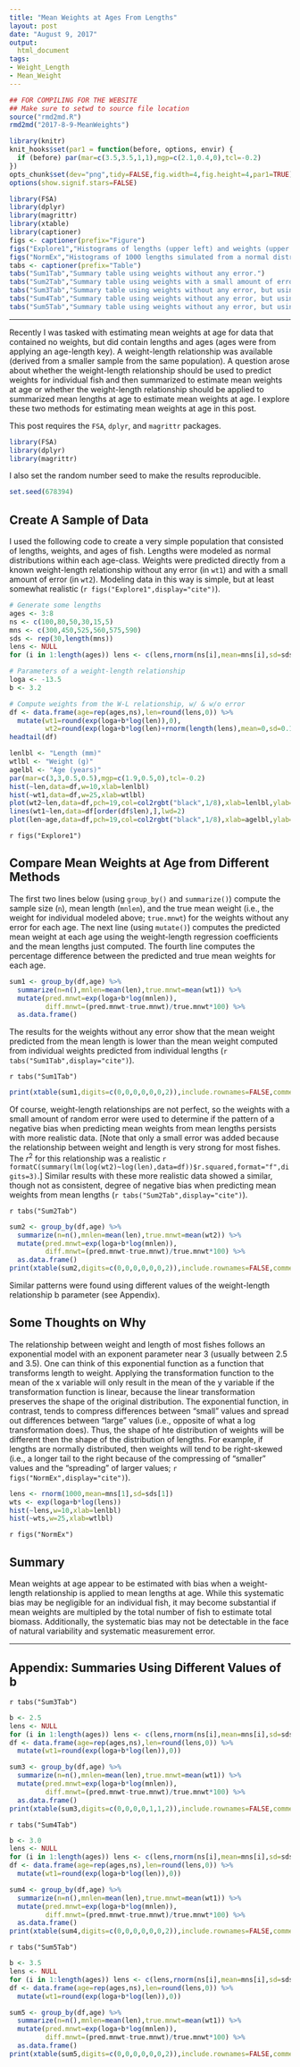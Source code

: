 ```yaml
---
title: "Mean Weights at Ages From Lengths"
layout: post
date: "August 9, 2017"
output:
  html_document
tags:
- Weight_Length
- Mean_Weight
---
```

```r
## FOR COMPILING FOR THE WEBSITE
## Make sure to setwd to source file location
source("rmd2md.R")
rmd2md("2017-8-9-MeanWeights")
```

```r
library(knitr)
knit_hooks$set(par1 = function(before, options, envir) {
  if (before) par(mar=c(3.5,3.5,1,1),mgp=c(2.1,0.4,0),tcl=-0.2)
})
opts_chunk$set(dev="png",tidy=FALSE,fig.width=4,fig.height=4,par1=TRUE)
options(show.signif.stars=FALSE)

library(FSA)
library(dplyr)
library(magrittr)
library(xtable)
library(captioner)
figs <- captioner(prefix="Figure")
figs("Explore1","Histograms of lengths (upper left) and weights (upper right) and scatterplots of weight versus length (lower left) and length versus age (lower right). The line in the weight versus length scatterplot is the weights modeled without random error.")
figs("NormEx","Histograms of 1000 lengths simulated from a normal distribution (left) and weigths predicted from those lengths with a weight-length regression (right) demonstrating how the normally distributed lengths will become right-skewed weights.")
tabs <- captioner(prefix="Table")
tabs("Sum1Tab","Summary table using weights without any error.")
tabs("Sum2Tab","Summary table using weights with a small amount of error.")
tabs("Sum3Tab","Summary table using weights without any error, but using b=2.5.")
tabs("Sum4Tab","Summary table using weights without any error, but using b=3.0.")
tabs("Sum5Tab","Summary table using weights without any error, but using b=3.5.")
```

----

Recently I was tasked with estimating mean weights at age for data that contained no weights, but did contain lengths and ages (ages were from applying an age-length key). A weight-length relationship was available (derived from a smaller sample from the same population). A question arose about whether the weight-length relationship should be used to predict weights for individual fish and then summarized to estimate mean weights at age or whether the weight-length relationship should be applied to summarized mean lengths at age to estimate mean weights at age. I explore these two methods for estimating mean weights at age in this post.

This post requires the `FSA`, `dplyr`, and `magrittr` packages.

```r
library(FSA)
library(dplyr)
library(magrittr)
```

I also set the random number seed to make the results reproducible.
```r
set.seed(678394)
```


## Create A Sample of Data
I used the following code to create a very simple population that consisted of lengths, weights, and ages of fish. Lengths were modeled as normal distributions within each age-class. Weights were predicted directly from a known weight-length relationship without any error (in `wt1`) and with a small amount of error (in `wt2`). Modeling data in this way is simple, but at least somewhat realistic (`r figs("Explore1",display="cite")`).

```r
# Generate some lengths
ages <- 3:8
ns <- c(100,80,50,30,15,5)
mns <- c(300,450,525,560,575,590)
sds <- rep(30,length(mns))
lens <- NULL
for (i in 1:length(ages)) lens <- c(lens,rnorm(ns[i],mean=mns[i],sd=sds[i]))

# Parameters of a weight-length relationship
loga <- -13.5
b <- 3.2

# Compute weights from the W-L relationship, w/ & w/o error
df <- data.frame(age=rep(ages,ns),len=round(lens,0)) %>%
  mutate(wt1=round(exp(loga+b*log(len)),0),
         wt2=round(exp(loga+b*log(len)+rnorm(length(lens),mean=0,sd=0.1)),0))
headtail(df)
```

```r
lenlbl <- "Length (mm)"
wtlbl <- "Weight (g)"
agelbl <- "Age (years)"
par(mar=c(3,3,0.5,0.5),mgp=c(1.9,0.5,0),tcl=-0.2)
hist(~len,data=df,w=10,xlab=lenlbl)
hist(~wt1,data=df,w=25,xlab=wtlbl)
plot(wt2~len,data=df,pch=19,col=col2rgbt("black",1/8),xlab=lenlbl,ylab=wtlbl)
lines(wt1~len,data=df[order(df$len),],lwd=2)
plot(len~age,data=df,pch=19,col=col2rgbt("black",1/8),xlab=agelbl,ylab=lenlbl)

```

`r figs("Explore1")`


## Compare Mean Weights at Age from Different Methods
The first two lines below (using `group_by()` and `summarize()`) compute the sample size (`n`), mean length (`mnlen`), and the true mean weight (i.e., the weight for individual modeled above; `true.mnwt`) for the weights without any error for each age. The next line (using `mutate()`) computes the predicted mean weight at each age using the weight-length regression coefficients and the mean lengths just computed. The fourth line computes the percentage difference between the predicted and true mean weights for each age.

```r
sum1 <- group_by(df,age) %>%
  summarize(n=n(),mnlen=mean(len),true.mnwt=mean(wt1)) %>%
  mutate(pred.mnwt=exp(loga+b*log(mnlen)),
         diff.mnwt=(pred.mnwt-true.mnwt)/true.mnwt*100) %>%
  as.data.frame()
```

The results for the weights without any error show that the mean weight predicted from the mean length is lower than the mean weight computed from individual weights predicted from individual lengths (`r tabs("Sum1Tab",display="cite")`).

`r tabs("Sum1Tab")`

```r
print(xtable(sum1,digits=c(0,0,0,0,0,0,2)),include.rownames=FALSE,comment=FALSE)
```


Of course, weight-length relationships are not perfect, so the weights with a small amount of random error were used to determine if the pattern of a negative bias when predicting mean weights from mean lengths persists with more realistic data. [Note that only a small error was added because the relationship between weight and length is very strong for most fishes. The $r^2$ for this relationship was a realistic `r formatC(summary(lm(log(wt2)~log(len),data=df))$r.squared,format="f",digits=3)`.] Similar results with these more realistic data showed a similar, though not as consistent, degree of negative bias when predicting mean weights from mean lengths (`r tabs("Sum2Tab",display="cite")`).

`r tabs("Sum2Tab")`

```r
sum2 <- group_by(df,age) %>%
  summarize(n=n(),mnlen=mean(len),true.mnwt=mean(wt2)) %>%
  mutate(pred.mnwt=exp(loga+b*log(mnlen)),
         diff.mnwt=(pred.mnwt-true.mnwt)/true.mnwt*100) %>%
  as.data.frame()
print(xtable(sum2,digits=c(0,0,0,0,0,0,2)),include.rownames=FALSE,comment=FALSE)
```

Similar patterns were found using different values of the weight-length relationship b parameter (see Appendix).

## Some Thoughts on Why
The relationship between weight and length of most fishes follows an exponential model with an exponent parameter near 3 (usually between 2.5 and 3.5). One can think of this exponential function as a function that transforms length to weight. Applying the transformation function to the mean of the x variable will only result in the mean of the y variable if the transformation function is linear, because the linear transformation preserves the shape of the original distribution. The exponential function, in contrast, tends to compress differences between "small" values and spread out differences between "large" values (i.e., opposite of what a log transformation does). Thus, the shape of hte distribution of weights will be different then the shape of the distribution of lengths. For example, if lengths are normally distributed, then weights will tend to be right-skewed (i.e., a longer tail to the right because of the compressing of "smaller" values and the "spreading" of larger values; `r figs("NormEx",display="cite")`).

```r
lens <- rnorm(1000,mean=mns[1],sd=sds[1])
wts <- exp(loga+b*log(lens))
hist(~lens,w=10,xlab=lenlbl)
hist(~wts,w=25,xlab=wtlbl)
```

`r figs("NormEx")`

## Summary
Mean weights at age appear to be estimated with bias when a weight-length relationship is applied to mean lengths at age. While this systematic bias may be negligible for an individual fish, it may become substantial if mean weights are multipled by the total number of fish to estimate total biomass. Additionally, the systematic bias may not be detectable in the face of natural variability and systematic measurement error.

----

## Appendix: Summaries Using Different Values of b

`r tabs("Sum3Tab")`

```r
b <- 2.5
lens <- NULL
for (i in 1:length(ages)) lens <- c(lens,rnorm(ns[i],mean=mns[i],sd=sds[i]))
df <- data.frame(age=rep(ages,ns),len=round(lens,0)) %>%
  mutate(wt1=round(exp(loga+b*log(len)),0))

sum3 <- group_by(df,age) %>%
  summarize(n=n(),mnlen=mean(len),true.mnwt=mean(wt1)) %>%
  mutate(pred.mnwt=exp(loga+b*log(mnlen)),
         diff.mnwt=(pred.mnwt-true.mnwt)/true.mnwt*100) %>%
  as.data.frame()
print(xtable(sum3,digits=c(0,0,0,0,1,1,2)),include.rownames=FALSE,comment=FALSE)
```

`r tabs("Sum4Tab")`

```r
b <- 3.0
lens <- NULL
for (i in 1:length(ages)) lens <- c(lens,rnorm(ns[i],mean=mns[i],sd=sds[i]))
df <- data.frame(age=rep(ages,ns),len=round(lens,0)) %>%
  mutate(wt1=round(exp(loga+b*log(len)),0))

sum4 <- group_by(df,age) %>%
  summarize(n=n(),mnlen=mean(len),true.mnwt=mean(wt1)) %>%
  mutate(pred.mnwt=exp(loga+b*log(mnlen)),
         diff.mnwt=(pred.mnwt-true.mnwt)/true.mnwt*100) %>%
  as.data.frame()
print(xtable(sum4,digits=c(0,0,0,0,0,0,2)),include.rownames=FALSE,comment=FALSE)
```

`r tabs("Sum5Tab")`

```r
b <- 3.5
lens <- NULL
for (i in 1:length(ages)) lens <- c(lens,rnorm(ns[i],mean=mns[i],sd=sds[i]))
df <- data.frame(age=rep(ages,ns),len=round(lens,0)) %>%
  mutate(wt1=round(exp(loga+b*log(len)),0))

sum5 <- group_by(df,age) %>%
  summarize(n=n(),mnlen=mean(len),true.mnwt=mean(wt1)) %>%
  mutate(pred.mnwt=exp(loga+b*log(mnlen)),
         diff.mnwt=(pred.mnwt-true.mnwt)/true.mnwt*100) %>%
  as.data.frame()
print(xtable(sum5,digits=c(0,0,0,0,0,0,2)),include.rownames=FALSE,comment=FALSE)
```
